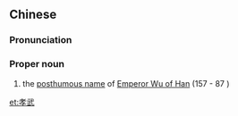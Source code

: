 ==Chinese==
{{zh-forms}}

===Pronunciation===
{{zh-pron
|m=Xiàowǔ
|cat=pn
}}

===Proper noun===
{{zh-proper noun}}

# the [[w:Posthumous name|posthumous name]] of [[w:Emperor Wu of Han|Emperor Wu of Han]] (157 {{B.C.E.}} - 87 {{B.C.E.}})

[[et:孝武]]